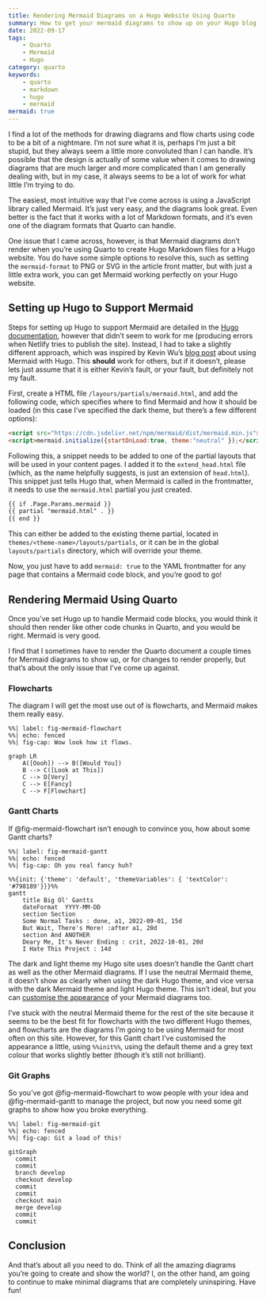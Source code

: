 ```yaml
---
title: Rendering Mermaid Diagrams on a Hugo Website Using Quarto
summary: How to get your mermaid diagrams to show up on your Hugo blog when using Quarto, so that you don't have to go through the same trial and error nightmare that I did!
date: 2022-09-17
tags:
    - Quarto
    - Mermaid
    - Hugo
category: quarto
keywords:
    - quarto
    - markdown
    - hugo
    - mermaid
mermaid: true
---
```


I find a lot of the methods for drawing diagrams and flow charts using code to be a bit of a nightmare. I'm not sure what it is, perhaps I'm just a bit stupid, but they always seem a little more convoluted than I can handle. It's possible that the design is actually of some value when it comes to drawing diagrams that are much larger and more complicated than I am generally dealing with, but in my case, it always seems to be a lot of work for what little I'm trying to do.

The easiest, most intuitive way that I've come across is using a JavaScript library called Mermaid. It's just very easy, and the diagrams look great. Even better is the fact that it works with a lot of Markdown formats, and it's even one of the diagram formats that Quarto can handle. 

One issue that I came across, however, is that Mermaid diagrams don't render when you're using Quarto to create Hugo Markdown files for a Hugo website. You do have some simple options to resolve this, such as setting the ```mermaid-format``` to PNG or SVG in the article front matter, but with just a little extra work, you can get Mermaid working perfectly on your Hugo website. 

## Setting up Hugo to Support Mermaid

Steps for setting up Hugo to support Mermaid are detailed in the [Hugo documentation](https://gohugo.io/content-management/diagrams/), however that didn't seem to work for me (producing errors when Netlify tries to publish the site). Instead, I had to take a slightly different approach, which was inspired by Kevin Wu's [blog post](https://kvwu.io/posts/hugo-shortcode/) about using Mermaid with Hugo. This **should** work for others, but if it doesn't, please lets just assume that it is either Kevin's fault, or your fault, but definitely not my fault.

First, create a HTML file `/layours/partials/mermaid.html`, and add the following code, which specifies where to find Mermaid and how it should be loaded (in this case I've specified the dark theme, but there's a few different options):

```html
<script src="https://cdn.jsdelivr.net/npm/mermaid/dist/mermaid.min.js"></script>
<script>mermaid.initialize({startOnLoad:true, theme:"neutral" });</script>
```

Following this, a snippet needs to be added to one of the partial layouts that will be used in your content pages. I added it to the `extend_head.html` file (which, as the name helpfully suggests, is just an extension of `head.html`). This snippet just tells Hugo that, when Mermaid is called in the frontmatter, it needs to use the `mermaid.html` partial you just created.

```html
{{ if .Page.Params.mermaid }}
{{ partial "mermaid.html" . }}
{{ end }}
```
This can either be added to the existing theme partial, located in `themes/<theme-name>/layouts/partials`, or it can be in the global `layouts/partials` directory, which will override your theme.

Now, you just have to add ```mermaid: true``` to the YAML frontmatter for any page that contains a Mermaid code block, and you're good to go!

## Rendering Mermaid Using Quarto

Once you've set Hugo up to handle Mermaid code blocks, you would think it should then render like other code chunks in Quarto, and you would be right. Mermaid is very good.

I find that I sometimes have to render the Quarto document a couple times for Mermaid diagrams to show up, or for changes to render properly, but that's about the only issue that I've come up against.

### Flowcharts 

The diagram I will get the most use out of is flowcharts, and Mermaid makes them really easy.

```mermaid
%%| label: fig-mermaid-flowchart
%%| echo: fenced
%%| fig-cap: Wow look how it flows.

graph LR
    A([Oooh]) --> B([Would You])
    B --> C([Look at This])
    C --> D[Very]
    C --> E[Fancy]
    C --> F[Flowchart]
```

### Gantt Charts

If @fig-mermaid-flowchart isn't enough to convince you, how about some Gantt charts?

```mermaid
%%| label: fig-mermaid-gantt
%%| echo: fenced
%%| fig-cap: Oh you real fancy huh?

%%{init: {'theme': 'default', 'themeVariables': { 'textColor': '#798189'}}}%%
gantt
    title Big Ol' Gantts
    dateFormat  YYYY-MM-DD
    section Section
    Some Normal Tasks : done, a1, 2022-09-01, 15d
    But Wait, There's More! :after a1, 20d
    section And ANOTHER
    Deary Me, It's Never Ending : crit, 2022-10-01, 20d
    I Hate This Project : 14d
```

The dark and light theme my Hugo site uses doesn't handle the Gantt chart as well as the other Mermaid diagrams. If I use the neutral Mermaid theme, it doesn't show as clearly when using the dark Hugo theme, and vice versa with the dark Mermaid theme and light Hugo theme. This isn't ideal, but you can [customise the appearance](https://mermaid-js.github.io/mermaid/#/theming?id=theme-variables-reference-table) of your Mermaid diagrams too. 

I've stuck with the neutral Mermaid theme for the rest of the site because it seems to be the best fit for flowcharts with the two different Hugo themes, and flowcharts are the diagrams I'm going to be using Mermaid for most often on this site. However, for this Gantt chart I've customised the appearance a little, using ```%%init%%```, using the default theme and a grey text colour that works slightly better (though it's still not brilliant).

### Git Graphs

So you've got @fig-mermaid-flowchart to wow people with your idea and @fig-mermaid-gantt to manage the project, but now you need some git graphs to show how you broke everything.

```mermaid
%%| label: fig-mermaid-git
%%| echo: fenced
%%| fig-cap: Git a load of this!

gitGraph
  commit
  commit
  branch develop
  checkout develop
  commit
  commit
  checkout main
  merge develop
  commit
  commit
```

## Conclusion

And that's about all you need to do. Think of all the amazing diagrams you're going to create and show the world? I, on the other hand, am going to continue to make minimal diagrams that are completely uninspiring. Have fun!